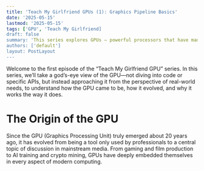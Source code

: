 ```yaml
---
title: 'Teach My Girlfriend GPUs (1): Graphics Pipeline Basics'
date: '2025-05-15'
lastmod: '2025-05-15'
tags: ['GPU', 'Teach My Girlfriend]
draft: false
summary: 'This series explores GPUs — powerful processors that have made an impact across many fields.In this first post, we’ll take a look at the basic graphics pipeline, the foundation of most mainstream GPUs from the 2000s.'
authors: ['default']
layout: PostLayout
---
```


Welcome to the first episode of the “Teach My Girlfriend GPU” series.
In this series, we’ll take a god’s-eye view of the GPU—not diving into code or specific APIs, but instead approaching it from the perspective of real-world needs, to understand how the GPU came to be, how it evolved, and why it works the way it does.

# The Origin of the GPU

Since the GPU (Graphics Processing Unit) truly emerged about 20 years ago, it has evolved from being a tool only used by professionals to a central topic of discussion in mainstream media. From gaming and film production to AI training and crypto mining, GPUs have deeply embedded themselves in every aspect of modern computing.
